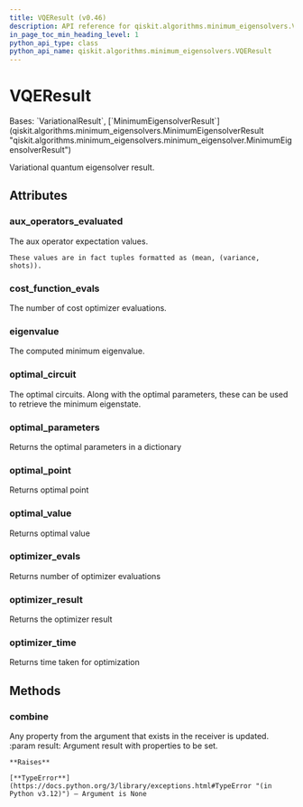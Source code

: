 ```yaml
---
title: VQEResult (v0.46)
description: API reference for qiskit.algorithms.minimum_eigensolvers.VQEResult in qiskit v0.46
in_page_toc_min_heading_level: 1
python_api_type: class
python_api_name: qiskit.algorithms.minimum_eigensolvers.VQEResult
---
```


# VQEResult

<Class id="qiskit.algorithms.minimum_eigensolvers.VQEResult" isDedicatedPage={true} github="https://github.com/qiskit/qiskit/tree/stable/0.46/qiskit/algorithms/minimum_eigensolvers/vqe.py" signature="qiskit.algorithms.minimum_eigensolvers.VQEResult" modifiers="class">
  Bases: `VariationalResult`, [`MinimumEigensolverResult`](qiskit.algorithms.minimum_eigensolvers.MinimumEigensolverResult "qiskit.algorithms.minimum_eigensolvers.minimum_eigensolver.MinimumEigensolverResult")

  Variational quantum eigensolver result.

  ## Attributes

  ### aux\_operators\_evaluated

  <Attribute id="qiskit.algorithms.minimum_eigensolvers.VQEResult.aux_operators_evaluated">
    The aux operator expectation values.

    These values are in fact tuples formatted as (mean, (variance, shots)).
  </Attribute>

  ### cost\_function\_evals

  <Attribute id="qiskit.algorithms.minimum_eigensolvers.VQEResult.cost_function_evals">
    The number of cost optimizer evaluations.
  </Attribute>

  ### eigenvalue

  <Attribute id="qiskit.algorithms.minimum_eigensolvers.VQEResult.eigenvalue">
    The computed minimum eigenvalue.
  </Attribute>

  ### optimal\_circuit

  <Attribute id="qiskit.algorithms.minimum_eigensolvers.VQEResult.optimal_circuit">
    The optimal circuits. Along with the optimal parameters, these can be used to retrieve the minimum eigenstate.
  </Attribute>

  ### optimal\_parameters

  <Attribute id="qiskit.algorithms.minimum_eigensolvers.VQEResult.optimal_parameters">
    Returns the optimal parameters in a dictionary
  </Attribute>

  ### optimal\_point

  <Attribute id="qiskit.algorithms.minimum_eigensolvers.VQEResult.optimal_point">
    Returns optimal point
  </Attribute>

  ### optimal\_value

  <Attribute id="qiskit.algorithms.minimum_eigensolvers.VQEResult.optimal_value">
    Returns optimal value
  </Attribute>

  ### optimizer\_evals

  <Attribute id="qiskit.algorithms.minimum_eigensolvers.VQEResult.optimizer_evals">
    Returns number of optimizer evaluations
  </Attribute>

  ### optimizer\_result

  <Attribute id="qiskit.algorithms.minimum_eigensolvers.VQEResult.optimizer_result">
    Returns the optimizer result
  </Attribute>

  ### optimizer\_time

  <Attribute id="qiskit.algorithms.minimum_eigensolvers.VQEResult.optimizer_time">
    Returns time taken for optimization
  </Attribute>

  ## Methods

  ### combine

  <Function id="qiskit.algorithms.minimum_eigensolvers.VQEResult.combine" signature="combine(result)">
    Any property from the argument that exists in the receiver is updated. :param result: Argument result with properties to be set.

    **Raises**

    [**TypeError**](https://docs.python.org/3/library/exceptions.html#TypeError "(in Python v3.12)") – Argument is None
  </Function>
</Class>

